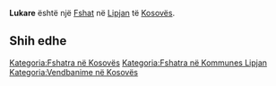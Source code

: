 {{Fshat në Kosovës
 | Emri                = Lukare
| sqi_V_name = Lukarjë
| sqi_V_FULL_NAME_RO = Lukarjë
| sqi_V_FULL_NAME_ND_RO = Lukarje
| sqi_V_SORT_NAME_RG = LUKARJE
| sqi_V_FULL_NAME_RG = Lukarjë
| sqi_V_FULL_NAME_ND_RG = Lukarje
| srp_N_name = Lukare
| srp_N_FULL_NAME_RO = Lukare
| srp_N_FULL_NAME_ND_RO = Lukare
| srp_N_SORT_NAME_RG = LUKARE
| srp_N_FULL_NAME_RG = Lukare
| srp_N_FULL_NAME_ND_RG = Lukare

 | Emri (Rasa dhanore) = 
 | Figura              = 
 | Shteti              = Kosovo
 | Komuna              = Lipjan
 | Kodi postar         = 
 | Sipërfaqja          = 

 | Popullsia           = 

 | Regj. i popullsisë  = 
 | Dend. e popullsisë  = 
 | Faqja zyrtare       = 
 <!--- Koordinatat ----> 
 | Gjerësia            = 43.102778
 | Gjatësia            = 20.904722
 | Lartësia            = 
}}
'''Lukare''' është një [[Fshat]] në [[Lipjan]] të [[Kosovës]].

<!-- == Gjeografia == -->
<!-- == Historia == -->
<!-- == Demografia == -->
== Shih edhe ==
{{Komuna Lipjan}}
{{Kosovo-Administrata-Cung}}

[[Kategoria:Fshatra në Kosovës]]
[[Kategoria:Fshatra në Kommunes Lipjan]]
[[Kategoria:Vendbanime në Kosovës]]